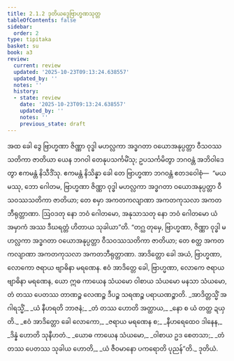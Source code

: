 ```yaml
---
title: 2.1.2 ဒုတိယဒွေဗြာဟ္မဏသုတ္တ
tableOfContents: false
sidebar:
  order: 2
type: tipitaka
basket: su
book: a3
review:
  current: review
  updated: '2025-10-23T09:13:24.638557'
  updated_by: ''
  notes: ''
  history:
  - state: review
    date: '2025-10-23T09:13:24.638557'
    updated_by: ''
    notes: ''
    previous_state: draft
---
```



<ReviewStatus review={frontmatter.review} showDetails={true} />

<HypothesisAnnotation frontmatter={frontmatter} />

<DynamicBreadcrumb />

<Division number="53" book="a3" e="ch" v="15" p="155">

<Paragraph number="319" book="a3">
အထ ခေါ ဒွေ ဗြာဟ္မဏာ ဇိဏ္ဏာ ဝုဒ္ဓါ မဟလ္လကာ အဒ္ဓဂတာ ဝယောအနုပ္ပတ္တာ ဝီသဝဿသတိကာ ဇာတိယာ ယေန ဘဂဝါ တေနုပသင်္ကမိံသု; ဥပသင်္ကမိတွာ ဘဂဝန္တံ အဘိဝါဒေတွာ ဧကမန္တံ နိသီဒိံသု. ဧကမန္တံ နိသိန္နာ ခေါ တေ ဗြာဟ္မဏာ ဘဂဝန္တံ ဧတဒဝေါစုံ—  “မယမဿု, ဘော ဂေါတမ, ဗြာဟ္မဏာ ဇိဏ္ဏာ ဝုဒ္ဓါ မဟလ္လကာ အဒ္ဓဂတာ ဝယောအနုပ္ပတ္တာ ဝီသဝဿသတိကာ ဇာတိယာ; တေ စမှာ အကတကလျာဏာ အကတကုသလာ အကတဘီရုတ္တာဏာ. ဩဝဒတု နော ဘဝံ ဂေါတမော, အနုသာသတု နော ဘဝံ ဂေါတမော ယံ အမှာကံ အဿ ဒီဃရတ္တံ ဟိတာယ သုခါယာ”တိ.
</Paragraph>

<Paragraph number="320" book="a3">
“တဂ္ဃ တုမှေ, ဗြာဟ္မဏာ, ဇိဏ္ဏာ ဝုဒ္ဓါ မဟလ္လကာ အဒ္ဓဂတာ ဝယောအနုပ္ပတ္တာ ဝီသဝဿသတိကာ ဇာတိယာ; တေ စတ္ထ အကတကလျာဏာ အကတကုသလာ အကတဘီရုတ္တာဏာ. အာဒိတ္တော ခေါ အယံ, ဗြာဟ္မဏာ, လောကော ဇရာယ ဗျာဓိနာ မရဏေန. ဧဝံ အာဒိတ္တေ ခေါ, ဗြာဟ္မဏာ, လောကေ ဇရာယ ဗျာဓိနာ မရဏေန, ယော ဣဓ ကာယေန သံယမော ဝါစာယ သံယမော မနသာ သံယမော, တံ တဿ ပေတဿ တာဏဉ္စ လေဏဉ္စ ဒီပဉ္စ သရဏဉ္စ ပရာယဏဉ္စာတိ.
</Paragraph>

<Paragraph number="321" type="verses" book="a3">
_အာဒိတ္တသ္မိံ အဂါရသ္မိံ,_  
_ယံ နီဟရတိ ဘာဇနံ;_  
_တံ တဿ ဟောတိ အတ္ထာယ,_  
_နော စ ယံ တတ္ထ ဍယှတိ._  

</Paragraph>

<Paragraph number="322" type="verses" book="a3">
_ဧဝံ အာဒိတ္တော ခေါ လောကော,_  
_ဇရာယ မရဏေန စ;_  
_နီဟရေထေဝ ဒါနေန,_  
_ဒိန္နံ ဟောတိ သုနီဟတံ._  

</Paragraph>

<Paragraph number="323" type="verses" book="a3">
_ယောဓ ကာယေန သံယမော,_  
_ဝါစာယ ဥဒ စေတသာ;_  
_တံ တဿ ပေတဿ သုခါယ ဟောတိ,_  
_ယံ ဇီဝမာနော ပကရောတိ ပုညန်”တိ._  


</Paragraph>
</Division>

<Paragraph number="324" type="center" book="a3">
ဒုတိယံ.
</Paragraph>